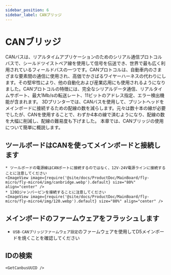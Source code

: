 ```yaml
---
sidebar_position: 6
sidebar_label: CANブリッジ
---
```




# CANブリッジ

CANバスは、リアルタイムアプリケーションのためのシリアル通信プロトコルバスで、シールドツイストペア線を使用して信号を伝送でき、世界で最も広く利用されているフィールドバスの一つです。CANプロトコルは、自動車内のさまざまな要素間の通信に使用され、高価でかさばるワイヤーハーネスの代わりにします。その堅牢性により、他の自動化および産業応用にも使用されるようになりました。CANプロトコルの特徴には、完全なシリアルデータ通信、リアルタイムサポート、最大1Mb/sの転送レート、11ビットのアドレス指定、エラー検出機能が含まれます。
3Dプリンターでは、CANバスを使用して、プリントヘッドをメインボードに接続するための配線の数を減らします。元々は数十本の線が必要でしたが、CANを使用することで、わずか4本の線で済むようになり、配線の数を大幅に削減し、配線の難易度も下げました。
本章では、CANブリッジの使用について簡単に概説します。

## ツールボードはCANを使ってメインボードと接続します

    * ツールボードの電源線はCANポートに接続するのではなく、12V-24V電源ラインに接続することに注意してください
    <ImageView image={require('@site/docs/ProductDoc/MainBoard/fly-micro/fly-micro4/img/canbridge.webp').default} size="80%" align="center" />
    * 120Ωジャンパーピンを接続することに注意してください
    <ImageView image={require('@site/docs/ProductDoc/MainBoard/fly-micro/fly-micro4/img/120.webp').default} size="80%" align="center" />

## メインボードのファームウェアをフラッシュします

* `USB-CANブリッジファームウェア設定`のファームウェアを使用してD5メインボードを焼くことを確認してください

## IDの検索

    <GetCanbusUUID />